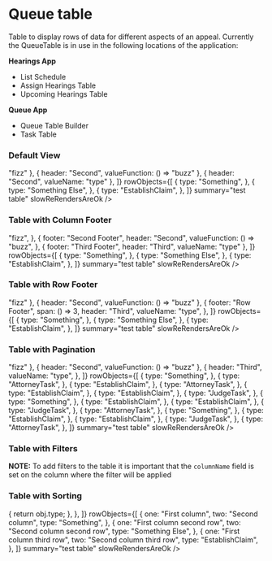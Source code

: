 

<Meta title="Queue/QueueTable" component={QueueTable} />

# Queue table

Table to display rows of data for different aspects of an appeal. Currently the QueueTable is in use in the following locations of the application:

**Hearings App**

- <LinkTo story="Hearings/Components/ListSchedule">List Schedule</LinkTo>
- <LinkTo story="Hearings/Components/AssignHearingsTable">
    Assign Hearings Table
  </LinkTo>
- <LinkTo story="Hearings/Components/UpcomingHearingsTable">
    Upcoming Hearings Table
  </LinkTo>

**Queue App**

- <LinkTo story="Queue/QueueTableBuilder">Queue Table Builder</LinkTo>
- <LinkTo story="Queue/Components/TaskTable">Task Table</LinkTo>

### Default View

<Preview>
  <Story name="Default">
    <QueueTable
      columns={[
        { header: "First", valueFunction: () => "fizz" },
        { header: "Second", valueFunction: () => "buzz" },
        { header: "Second", valueName: "type" },
      ]}
      rowObjects={[
        {
          type: "Something",
        },
        {
          type: "Something Else",
        },
        {
          type: "EstablishClaim",
        },
      ]}
      summary="test table"
      slowReRendersAreOk
    />
  </Story>
</Preview>

### Table with Column Footer

<Preview>
  <Story name="With Column Footer">
    <QueueTable
      columns={[
        {
          footer: "First Footer",
          header: "First",
          valueFunction: () => "fizz",
        },
        {
          footer: "Second Footer",
          header: "Second",
          valueFunction: () => "buzz",
        },
        { footer: "Third Footer", header: "Third", valueName: "type" },
      ]}
      rowObjects={[
        {
          type: "Something",
        },
        {
          type: "Something Else",
        },
        {
          type: "EstablishClaim",
        },
      ]}
      summary="test table"
      slowReRendersAreOk
    />
  </Story>
</Preview>

### Table with Row Footer

<Preview>
  <Story name="With Row Footer">
    <QueueTable
      columns={[
        { header: "First", valueFunction: () => "fizz" },
        { header: "Second", valueFunction: () => "buzz" },
        {
          footer: "Row Footer",
          span: () => 3,
          header: "Third",
          valueName: "type",
        },
      ]}
      rowObjects={[
        {
          type: "Something",
        },
        {
          type: "Something Else",
        },
        {
          type: "EstablishClaim",
        },
      ]}
      summary="test table"
      slowReRendersAreOk
    />
  </Story>
</Preview>

### Table with Pagination

<Preview>
  <Story name="With Pagination">
    <QueueTable
      enablePagination
      columns={[
        { header: "First", valueFunction: () => "fizz" },
        { header: "Second", valueFunction: () => "buzz" },
        {
          header: "Third",
          valueName: "type",
        },
      ]}
      rowObjects={[
        {
          type: "Something",
        },
        {
          type: "AttorneyTask",
        },
        {
          type: "EstablishClaim",
        },
        {
          type: "AttorneyTask",
        },
        {
          type: "EstablishClaim",
        },
        {
          type: "EstablishClaim",
        },
        {
          type: "JudgeTask",
        },
        {
          type: "Something",
        },
        {
          type: "EstablishClaim",
        },
        {
          type: "EstablishClaim",
        },
        {
          type: "JudgeTask",
        },
        {
          type: "AttorneyTask",
        },
        {
          type: "Something",
        },
        {
          type: "EstablishClaim",
        },
        {
          type: "EstablishClaim",
        },
        {
          type: "JudgeTask",
        },
        {
          type: "AttorneyTask",
        },
      ]}
      summary="test table"
      slowReRendersAreOk
    />
  </Story>
</Preview>

### Table with Filters

**NOTE:** To add filters to the table it is important that the `columnName` field is set on the column where the filter will be applied

<Preview>
  <Story name="With Filters">
    <QueueTable
      columns={[
        {
          header: "First",
          valueName: "one",
        },
        {
          header: "Second",
          valueName: "two",
          columnName: "two",
          enableFilter: true,
          anyFiltersAreSet: true,
          tableData: [
            {
              one: "First column",
              two: "Second column",
              type: "Something",
            },
            {
              one: "First column second row",
              two: "Second column second row",
              type: "Something Else",
            },
            {
              one: "First column third row",
              two: "Second column third row",
              type: "EstablishClaim",
            },
          ],
        },
        {
          header: "Third",
          valueName: "type",
          columnName: "type",
          enableFilter: true,
          anyFiltersAreSet: true,
          tableData: [
            {
              one: "First column",
              two: "Second column",
              type: "Something",
            },
            {
              one: "First column second row",
              two: "Second column second row",
              type: "Something Else",
            },
            {
              one: "First column third row",
              two: "Second column third row",
              type: "EstablishClaim",
            },
          ],
        },
      ]}
      rowObjects={[
        {
          one: "First column",
          two: "Second column",
          type: "Something",
        },
        {
          one: "First column second row",
          two: "Second column second row",
          type: "Something Else",
        },
        {
          one: "First column third row",
          two: "Second column third row",
          type: "EstablishClaim",
        },
      ]}
      summary="test table"
      slowReRendersAreOk
    />
  </Story>
</Preview>

### Table with Sorting

<Preview>
  <Story name="With Sorting">
    <QueueTable
      columns={[
        {
          header: "First",
          valueName: "one",
        },
        {
          header: "Second",
          valueName: "two",
        },
        {
          header: "Third",
          valueName: "type",
          name: "type",
          getSortValue: (obj) => {
            return obj.type;
          },
        },
      ]}
      rowObjects={[
        {
          one: "First column",
          two: "Second column",
          type: "Something",
        },
        {
          one: "First column second row",
          two: "Second column second row",
          type: "Something Else",
        },
        {
          one: "First column third row",
          two: "Second column third row",
          type: "EstablishClaim",
        },
      ]}
      summary="test table"
      slowReRendersAreOk
    />
  </Story>
</Preview>

<Props of={QueueTable} />
